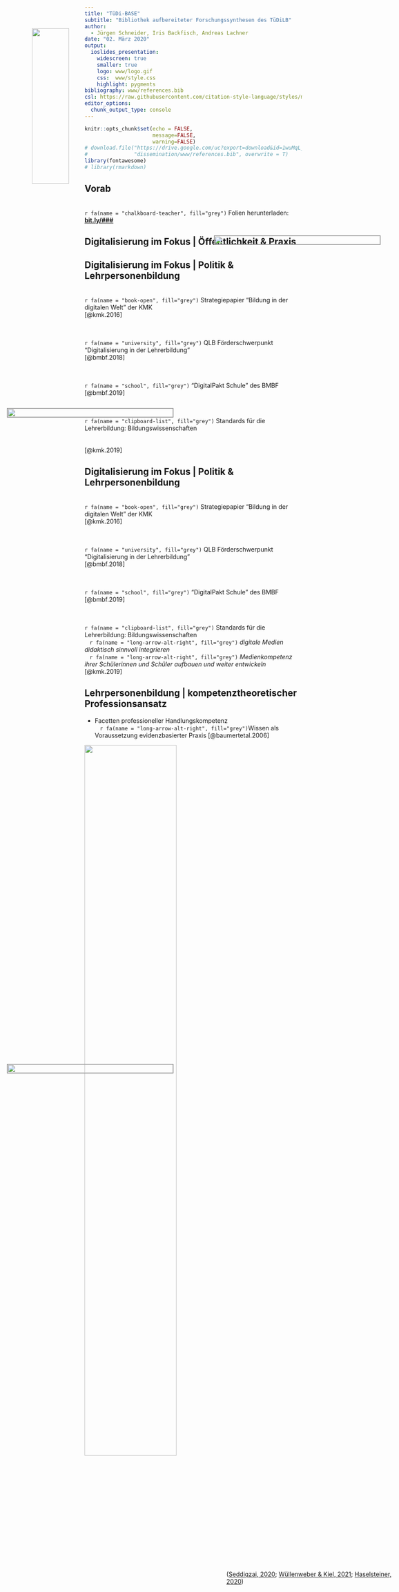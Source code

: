 ```yaml
---
title: "TüDi-BASE"  
subtitle: "Bibliothek aufbereiteter Forschungssynthesen des TüDiLB"
author: 
  - Jürgen Schneider, Iris Backfisch, Andreas Lachner
date: "02. März 2020"
output:
  ioslides_presentation:
    widescreen: true
    smaller: true
    logo: www/logo.gif
    css:  www/style.css
    highlight: pygments
bibliography: www/references.bib
csl: https://raw.githubusercontent.com/citation-style-language/styles/master/apa.csl
editor_options: 
  chunk_output_type: console
---
```


<style>
slides > slide:not(.nobackground):after {
  content: '';
}
</style>


```r
knitr::opts_chunk$set(echo = FALSE,
                      message=FALSE, 
                      warning=FALSE)
# download.file("https://drive.google.com/uc?export=download&id=1wuMqL_Z8T9rxuGvn0VP6siag90kHDm2O",
#               "dissemination/www/references.bib", overwrite = T)
library(fontawesome)
# library(rmarkdown)
```

## Vorab

<br /> 
`r fa(name = "chalkboard-teacher", fill="grey")` Folien herunterladen: [**bit.ly/###**](####)


## Digitalisierung im Fokus | Öffentlichkeit & Praxis

<div style="position:absolute; top: 25%; left: 5%; width: 40%; border: 1px solid grey;">![](www/zeitung1.jpg){width=100%}</div>
<div style="position:absolute; top: 63%; left: 5%; width: 40%; border: 1px solid grey;">![](www/zeitung3.jpg){width=100%}</div>
<div style="position:absolute; top: 15%; left: 55%; width: 40%; border: 1px solid grey;">![](www/zeitung2.jpg){width=100%}</div>

<div style="position:absolute; top: 92%; left: 58%;">
<span class="mysource">
([Seddiqzai, 2020](https://www.zeit.de/gesellschaft/schule/2020-09/digitaler-unterricht-corona-schule-lehrer-ausstattung-tablets-laptops); [Wüllenweber & Kiel, 2021](https://www.stern.de/p/plus/gesellschaft/britta-ernst---die-bildung-hat-einen-grossen-sprung-gemacht--30005704.html); [Haselsteiner, 2020](https://www.sueddeutsche.de/muenchen/wolfratshausen/schule-in-corona-zeiten-lernen-im-virtuellen-klassenzimmer-1.5149552))
</span>
</div>



## Digitalisierung im Fokus | Politik & Lehrpersonenbildung

<br />
`r fa(name = "book-open", fill="grey")` Strategiepapier "Bildung in der digitalen Welt" der KMK  
<span class="mysource">[@kmk.2016]</span>

<br />  
`r fa(name = "university", fill="grey")` QLB Förderschwerpunkt "Digitalisierung in der Lehrerbildung"  
<span class="mysource">[@bmbf.2018]</span>

<br />  
`r fa(name = "school", fill="grey")` "DigitalPakt Schule" des BMBF  
<span class="mysource">[@bmbf.2019]</span>

<br />  
`r fa(name = "clipboard-list", fill="grey")` Standards für die Lehrerbildung: Bildungswissenschaften<br /><br /><br />
<span class="mysource">[@kmk.2019]</span>


## Digitalisierung im Fokus | Politik & Lehrpersonenbildung

<br />
`r fa(name = "book-open", fill="grey")` Strategiepapier "Bildung in der digitalen Welt" der KMK  
<span class="mysource">[@kmk.2016]</span>

<br />  
`r fa(name = "university", fill="grey")` QLB Förderschwerpunkt "Digitalisierung in der Lehrerbildung"  
<span class="mysource">[@bmbf.2018]</span>

<br />  
`r fa(name = "school", fill="grey")` "DigitalPakt Schule" des BMBF  
<span class="mysource">[@bmbf.2019]</span>

<br />  
`r fa(name = "clipboard-list", fill="grey")` Standards für die Lehrerbildung: Bildungswissenschaften<br />&nbsp;&nbsp;&nbsp;`r fa(name = "long-arrow-alt-right", fill="grey")` _digitale Medien didaktisch sinnvoll integrieren_<br />&nbsp;&nbsp;&nbsp;`r fa(name = "long-arrow-alt-right", fill="grey")` _Medienkompetenz ihrer Schülerinnen und Schüler aufbauen und weiter entwickeln_  
<span class="mysource">[@kmk.2019]</span>

## Lehrpersonenbildung | kompetenztheoretischer Professionsansatz

* Facetten professioneller Handlungskompetenz<br />&nbsp;&nbsp;&nbsp;`r fa(name = "long-arrow-alt-right", fill="grey")`Wissen als Voraussetzung evidenzbasierter Praxis 
<span class="mysource">[@baumertetal.2006]</span>

![](www/komp.jpg){width=65%}



<div class="notes">

* Valenz digitaler Medien
* Selbstwirksamkeit

V.a. die Valenz erhöhen wir ja (hoffentlich) mit TüDiBASE und die Selbstwirksamkeit vllt auch indirekt in dem wir konkrete Umsetzungsvorschläge bieten und eben das Wissen erhöhen?
</div>


## Lehrpersonenbildung | kompetenztheoretischer Professionsansatz

* Facetten professioneller Handlungskompetenz<br />&nbsp;&nbsp;&nbsp;`r fa(name = "long-arrow-alt-right", fill="grey")`Wissen als Voraussetzung evidenzbasierter Praxis 
<span class="mysource">[@baumertetal.2006]</span>

![](www/tpack.jpg){width=43%}
<span class="mysource">[@mishraetal.2006]</span>

<div class="notes">

* Mediendidaktik
    * Informationsverarbeitung mit digitalen Medien
    * Formate multimedialen Lernens
* Medienpädagogik
    * Mediensozialisation 
* Fachdidaktik
    * fachspezifische Einsatzszenarien digitaler Medien

</div>


## Lehrpersonenbildung | Forschungssynthesen als Wissensbasis

* Forschungssynthesen als „gesammeltes Wissen“ bzgl. eines Themas ideal für die Lehrpersonenbildung?
* Herausforderungen 
    - „auf dem neuesten Stand“ bleiben nach dem Studium überhaupt leistbar?
    - Verständnis und Beurteilung von Forschungssynthesen sehr voraussetzungsreich 


## Lehrpersonenbildung | Lösungsansatz durch Wissenschaftskommunikation

Aufbereitung einzelner Forschungssynthesen für 

* Lehrpersonenbildung (erste, zweite, dritte Phase) 
* Lehrpersonen (aktiv & in Ausbildung) 

# TüDi-BASE | Aufbereitete Forschungssynthesen zum Thema Digitalisierung

<img src="www/base.jpg" style="position: absolute; top:3%; left:11%; width:30%;" />

## Fragen

<div class="box60l">
<br /><br />

1. Welche **Themen** sollen aufbereitet werden?<br /><br /><br />
2. Wie werden Forschungssynthesen <br />innerhalb dieser Themen **selektiert**?<br /><br /><br />
3. Wie wird wissenschaftliches Wissen <br />**aufbereitet und dargestellt**?  

</div>

<div class="box-bg-r">`r fa(name = "question", fill="white", height = "50%")`</div>


## {-}

<div class="box-bg-l">Themen</div>

<div class="box60r">

<br /><br />

__Top-down Strategie__  
  
Themen des Moduls  
  
_„Lehren und Lernen mit digitalen Medien“_  
(M.Ed. Bildungswissenschaftliches Studium)  
<br /><br />
`r fa(name = "long-arrow-alt-right", fill="grey")` quantitative & qualitative Forschungssynthesen  

</div>


## {-}

<div class="struktur"></div>

## {-}

<div class="box-bg-l">Selektion</div>

<div class="box60r">
<br /><br />

1. Relevanzdimensionen 
    * Aktueller Diskurs in Öffentlichkeit (und Forschung) 
    * Umsetzbarkeit in Schule/Unterricht 
    * Innovationspotential<br /> <br /><br />
2. Qualität der Forschungssynthese (Study DIAD) 
    * Peer Review Journals 
    * Generalisierbarkeit der Ergebnisse 
    * Strenge der Inklusions- & Exklusionskriterien 

<span class="mysource">[@valentineetal.2008]</span>
</div>


## {-}

<div class="box-bg-l">Design</div>

<div class="box60r">
<br />

**Inhaltliche Struktur** 

1. Einführung, Definition, Relevanzinduktion <span class="mysource">[@mccruddenetal.2011]</span>
2. Erkenntnisse der Forschungsynthese 
3. Für die Praxis (Implikationen, Einordnung, Tools) <span class="mysource">[@hendriksetal.2020]</span>

<br /><br />
**Gestaltungsprinzipien**

* Einfachheit und Klarheit in der Sprache <span class="mysource">[@kerweretal.2021]</span>
* Verwendung von "Hedges" <span class="mysource">[@braunetal.2014a]</span>

<br /><br />
**Effektstärken**

* alternative Effektstärkemaße <span class="mysource">[@haneletal.2019; @haneletal.2019a]</span>
* grafische Darbietung 

</div>

## Generierungprozess | Prototyping

**Feedback-Loops**

1. Prototyp
    - Feedback durch: Wissenschaftler\*innen
    - Fokus: wissenschaftliche Qualität <br /><br />
2. Prototyp:
    - Feedback durch: Lehrerbildner\*innen
    - Fokus: Passung zu Bedarf der Nutzergruppe <br /><br />
3. Prototyp: 
    - Feedback durch: Lehrpersonen
    - Fokus: Passung zu Bedarf der Nutzergruppe

<span class="mysource">[@seideletal.2017]</span>


## Begleitforschung

1. Laut-Denken-Studie
    - Fokus / Schwerpunkte bei der Exploration der Inhalte
    - Irritationen / Missverständnisse bei den Inhalten
    - Usability <br /><br />
2. Experimentelle Studien 
    - Darstellungen von Effektstärken<br />`r fa(name = "long-arrow-alt-right", fill="grey")` Verständnis & Einordnung der Effekstärkemaße 
    - Effekte auf Valenz


# {-}


<div id="refs"></div>



# &nbsp;
__Images:__  
(in order of appearance)  
  
<span style="font-size:.7em;">
<a href="https://unsplash.com/@matt__feeney?utm_source=unsplash&amp;utm_medium=referral&amp;utm_content=creditCopyText">matthew Feeney</a> on <a href="https://unsplash.com/?utm_source=unsplash&amp;utm_medium=referral&amp;utm_content=creditCopyText">Unsplash</a>  
Reproduced by permission of the publisher, © 2012 by tpack.org
</span>